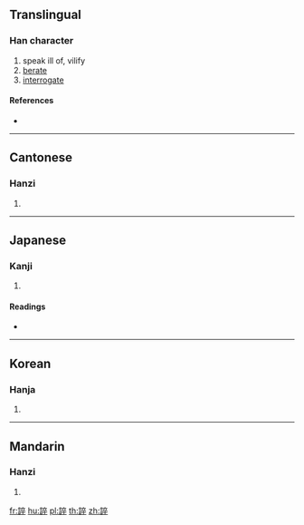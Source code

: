 {{character info/new}}
{{also|谇}}
==Translingual==

===Han character===
{{Han char|rn=149|rad=言|as=08|sn=15|four=00648|canj=YRYOJ}}

# speak ill of, vilify
# [[berate]]
# [[interrogate]]

====References====
* {{Han ref|kx=1165.220|dkj=35596|dj=1631.060|hdz=63992.010|uh=8AB6|ud=35510|bh=BDD9|bd=48601}}

----

==Cantonese==

===Hanzi===
{{yue-hanzi|jyut=[[seoi6]]|y=seui6|sim=谇}}

# {{defn|lang=yue|sort=言08}}

----

==Japanese==

===Kanji===
{{ja-kanji|grade=|rs=言08}}

# {{defn|lang=ja|sort=言08}}

====Readings====
* {{ja-readings|on=[[すい]] (sui), [[ずい]] (zui), [[さい]] (sai), [[しゅつ]] (shutsu), [[じゅち]] (juchi)|kun=[[せめる]] (semeru), [[ののしる]] (nonoshiru)|nanori=}}

----

==Korean==

===Hanja===
{{ko-hanja|hangeul=[[수]], [[쇄]], 신, 줄|eumhun=|rv=su, swae, sin, jul|mr=su, swae, sin, chul|y=swu, sway, sin, cwul}}

# {{defn|lang=ko|sort=言08}}

----

==Mandarin==

===Hanzi===
{{cmn-hanzi|sim=谇|pin=[[suì]] ([[sui4]])|wg=sui<sup>4</sup>}}

# {{defn|lang=cmn|sort=言08}}

[[fr:誶]]
[[hu:誶]]
[[pl:誶]]
[[th:誶]]
[[zh:誶]]